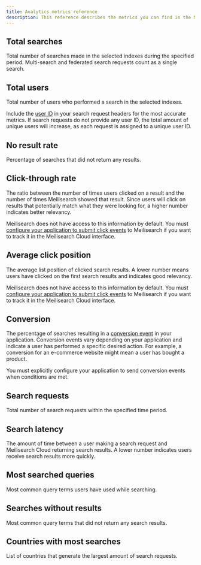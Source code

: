 ```yaml
---
title: Analytics metrics reference
description: This reference describes the metrics you can find in the Meilisearch Cloud analytics interface.
---
```


## Total searches

Total number of searches made in the selected indexes during the specified period. Multi-search and federated search requests count as a single search.

## Total users

Total number of users who performed a search in the selected indexes.

Include the [user ID](/learn/analytics/bind_events_user) in your search request headers for the most accurate metrics. If search requests do not provide any user ID, the total amount of unique users will increase, as each request is assigned to a unique user ID.

## No result rate

Percentage of searches that did not return any results.

## Click-through rate

The ratio between the number of times users clicked on a result and the number of times Meilisearch showed that result. Since users will click on results that potentially match what they were looking for, a higher number indicates better relevancy.

Meilisearch does not have access to this information by default. You must [configure your application to submit click events](/learn/analytics/configure_analytics_events) to Meilisearch if you want to track it in the Meilisearch Cloud interface.

## Average click position

The average list position of clicked search results. A lower number means users have clicked on the first search results and indicates good relevancy.

Meilisearch does not have access to this information by default. You must [configure your application to submit click events](/learn/analytics/configure_analytics_events) to Meilisearch if you want to track it in the Meilisearch Cloud interface.

## Conversion

The percentage of searches resulting in a [conversion event](/learn/analytics/configure_analytics_events) in your application. Conversion events vary depending on your application and indicate a user has performed a specific desired action. For example, a conversion for an e-commerce website might mean a user has bought a product.

You must explicitly configure your application to send conversion events when conditions are met.

## Search requests

Total number of search requests within the specified time period.

## Search latency

The amount of time between a user making a search request and Meilisearch Cloud returning search results. A lower number indicates users receive search results more quickly.

## Most searched queries

Most common query terms users have used while searching.

## Searches without results

Most common query terms that did not return any search results.

## Countries with most searches

List of countries that generate the largest amount of search requests.